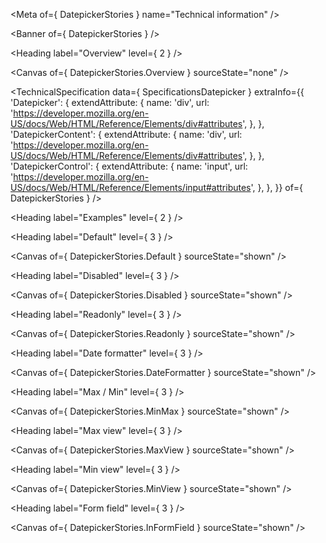 
<Meta of={ DatepickerStories } name="Technical information" />

<Banner of={ DatepickerStories } />

<Heading label="Overview" level={ 2 } />

<Canvas of={ DatepickerStories.Overview } sourceState="none" />

<TechnicalSpecification
  data={ SpecificationsDatepicker }
  extraInfo={{
    'Datepicker': {
      extendAttribute: {
        name: 'div',
        url: 'https://developer.mozilla.org/en-US/docs/Web/HTML/Reference/Elements/div#attributes',
      },
    },
    'DatepickerContent': {
      extendAttribute: {
        name: 'div',
        url: 'https://developer.mozilla.org/en-US/docs/Web/HTML/Reference/Elements/div#attributes',
      },
    },
    'DatepickerControl': {
      extendAttribute: {
        name: 'input',
        url: 'https://developer.mozilla.org/en-US/docs/Web/HTML/Reference/Elements/input#attributes',
      },
    },
  }}
  of={ DatepickerStories } />

<Heading label="Examples" level={ 2 } />

<Heading label="Default" level={ 3 } />

<Canvas of={ DatepickerStories.Default } sourceState="shown" />

<Heading label="Disabled" level={ 3 } />

<Canvas of={ DatepickerStories.Disabled } sourceState="shown" />

<Heading label="Readonly" level={ 3 } />

<Canvas of={ DatepickerStories.Readonly } sourceState="shown" />

<Heading label="Date formatter" level={ 3 } />

<Canvas of={ DatepickerStories.DateFormatter } sourceState="shown" />

<Heading label="Max / Min" level={ 3 } />

<Canvas of={ DatepickerStories.MinMax } sourceState="shown" />

<Heading label="Max view" level={ 3 } />

<Canvas of={ DatepickerStories.MaxView } sourceState="shown" />

<Heading label="Min view" level={ 3 } />

<Canvas of={ DatepickerStories.MinView } sourceState="shown" />

<Heading label="Form field" level={ 3 } />

<Canvas of={ DatepickerStories.InFormField } sourceState="shown" />
